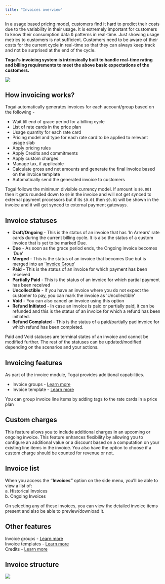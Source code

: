 ```yaml
---
title: "Invoices overview"
---
```


In a usage based pricing model, customers find it hard to predict their costs due to the variability in their usage. It is extremely important for customers to know their consumption data & patterns in real-time. Just showing usage metrics to customers is not sufficient. Customers need to be aware of their costs for the current cycle in real-time so that they can always keep track and not be surprised at the end of the cycle.

<Check>**Togai's invoicing system is intrinsically built to handle real-time rating and billing requirements to meet the above basic expectations of the customers.**</Check>

<Frame caption="Invoicing in Togai">
  <img src="/docs/images/invoicing.png" />
</Frame>

## How invoicing works?

Togai automatically generates invoices for each account/group based on the following - 

* Wait till end of grace period for a billing cycle
* List of rate cards in the price plan
* Usage quantity for each rate card
* Pricing model and type for each rate card to be applied to relevant usage slab
* Apply pricing rules
* Apply Credits and commitments
* Apply custom charges
* Manage tax, if applicable
* Calculate gross and net amounts and generate the final invoice based on the invoice template
* Automatically send the generated invoice to customers

<Note>Togai follows the minimum divisible currency model. If amount is `$0.001` then it gets rounded down to `$0` in the invoice and will not get synced to external payment processors but if its `$0.01` then `$0.01` will be shown in the invoice and it will get synced to external payment gateways.</Note>

## Invoice statuses

* **Draft/Ongoing** - This is the status of an invoice that has 'In Arrears' rate cards during the current billing cycle. It is also the status of a custom invoice that is yet to be marked Due.
* **Due** - As soon as the grace period ends, the Ongoing invoice becomes 'Due'
* **Merged** - This is the status of an invoice that becomes Due but is merged into an '[Invoice Group](/docs/invoice-groups)'
* **Paid** - This is the status of an invoice for which payment has been received
* **Partially Paid** - This is the status of an invoice for which partial payment has been received
* **Uncollectible** - If you have an invoice where you do not expect the customer to pay, you can mark the invoice as 'Uncollectible'
* **Void** - You can also cancel an invoice using this option
* **Refund Initiated** - In case an invoice is paid or partially paid, it can be refunded and this is the status of an invoice for which a refund has been initiated.
* **Refund Complated** - This is the status of a paid/partially pad invoice for which refund has been completed.


<Note>Paid and Void statuses are terminal states of an invoice and cannot be modified further. The rest of the statuses can be updated/modified depending on the scenarios and your actions.</Note>

## Invoicing features
As part of the invoice module, Togai provides additional capabilities.

* Invoice groups - [Learn more](/docs/invoice-groups)
* Invoice template - [Learn more](/docs/invoice-templates)

<Tip>You can group invoice line items by adding tags to the rate cards in a price plan</Tip>

## Custom charges
This feature allows you to include additional charges in an upcoming or ongoing invoice. This feature enhances flexibility by allowing you to configure an additional value or a discount based on a computation on your existing line items in the invoice. You also have the option to choose if a custom charge should be counted for revenue or not.

## Invoice list

When you access the **“Invoices”** option on the side menu, you’ll be able to view a list of:  
a. Historical Invoices  
b. Ongoing Invoices

On selecting any of these invoices, you can view the detailed invoice items present and also be able to preview/download it.

## Other features

Invoice groups - [Learn more](/docs/invoice-groups) <br />
Invoice templates - [Learn more](/docs/invoice-templates) <br />
Credits - [Learn more](/docs/credits)

## Invoice structure

<Frame caption="Invoice Structure">
  <img src="/docs/images/invoice-structure.png" />
</Frame>